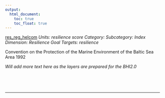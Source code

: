 ```yaml
---
output:
  html_document:
    toc: true
    toc_float: true
---
```


[res_reg_helcom](https://github.com/OHI-Science/bhi/blob/master/baltic/layers/res_reg_helcom_bhi2015.csv)
*Units: resilience score*
*Category:*
*Subcategory:*
*Index Dimension: Resilience*
*Goal Targets: resilience*

Convention on the Protection of the Marine Environment of the Baltic Sea Area 1992

*Will add more text here as the layers are prepared for the BHI2.0*

<br>



<br>

--- 
